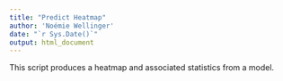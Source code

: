 ```yaml
---
title: "Predict Heatmap"
author: 'Noémie Wellinger'
date: "`r Sys.Date()`"
output: html_document
---
```


This script produces a heatmap and associated statistics from a model.

```r

```

